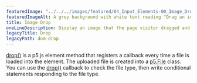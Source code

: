 ---
featuredImage: "../../../images/featured/04_Input_Elements-00_Image_Drop-thumbnail.png"
featuredImageAlt: A grey background with white text reading "Drag an image file onto the canvas."
title: Image Drop
oneLineDescription: Display an image that the page visitor dragged and dropped.
legacyTitle: Drop
legacyPath: dom-drop
---

<a href="/reference/p5.Element/drop/" target="_blank">drop()</a>
is a p5.js element method that registers a callback every time a file is loaded 
into the element. The uploaded file is created into a 
<a href="/reference/p5/p5.File/" target="_blank">p5.File</a> 
class. You can use the 
<a href="/reference/p5.Element/drop/" target="_blank">drop()</a> 
callback to check the file type, then write conditional statements responding to 
the file type.